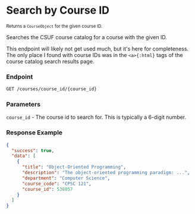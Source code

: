 # Search by Course ID

<small>Returns a `CourseObject` for the given course ID.</small>

Searches the CSUF course catalog for a course with the given ID.

This endpoint will likely not get used much, but it's here for completeness.
The only place I found with course IDs was in the `<a>{:html}` tags of the
course catalog search results page.

### Endpoint

```bash
GET /courses/course_id/{course_id}
```

### Parameters

`course_id` - The course id to search for. This is typically a 6-digit number.

### Response Example

```json filename="GET /courses/course_id/538057"
{
  "success": true,
  "data": [
    {
      "title": "Object-Oriented Programming",
      "description": "The object-oriented programming paradigm: ...",
      "department": "Computer Science",
      "course_code": "CPSC 121",
      "course_id": 538057
    }
  ]
}
```
